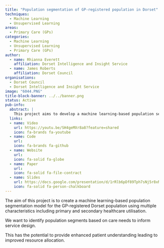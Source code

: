 ```yaml
---
title: "Population segmentation of GP-registered population in Dorset"
techniques:
  - Machine Learning
  - Unsupervised Learning
areas:
  - Primary Care (GPs)
categories:
  - Machine Learning
  - Unsupervised Learning
  - Primary Care (GPs)
author:
  - name: Rhianna Everett
    affiliation: Dorset Intelligence and Insight Service
  - name: James Roberts
    affiliation: Dorset Council
organisations:
  - Dorset Council
  - Dorset Intelligence and Insight Service
image: "6044.PNG"
title-block-banner: ../../banner.png
status: Active
pub-info:
  abstract: |
    This project aims to develop a machine learning-based population segmentation model for the GP-registered Dorset population, using multiple characteristics including healthcare utilisation. The goal is to identify segments based on care needs to inform service design, enhancing patient understanding and improving resource allocation.
  links:
  - name: Video
    url: https://youtu.be/SH4geMXr8a8?feature=shared
    icon: fa-brands fa-youtube
  - name: Code
    url:
    icon: fa-brands fa-github
  - name: Website
    url:
    icon: fa-solid fa-globe
  - name: Paper
    url:
    icon: fa-solid fa-file-contract
  - name: Slides
    url: https://docs.google.com/presentation/d/1rRlb6pDf89Tph7sNj5r8xN5NdeD84P7d/edit?usp=drive_link&ouid=104927246423235110137&rtpof=true&sd=true
    icon: fa-solid fa-person-chalkboard
---
```


The aim of this project is to create a machine learning-based population segmentation model for the GP-registered Dorset population using multiple characteristics including primary and secondary healthcare utilisation.

We want to identify population segments based on care needs to inform service design.

This has the potential to provide enhanced patient understanding leading to improved resource allocation.
